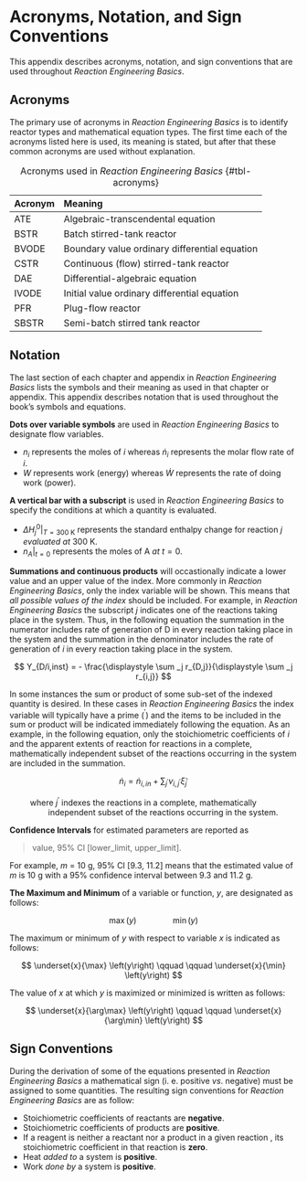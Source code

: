 # Acronyms, Notation, and Sign Conventions {#sec-apndx_notation}

This appendix describes acronyms, notation, and sign conventions that are used throughout *Reaction Engineering Basics*.

## Acronyms

The primary use of acronyms in *Reaction Engineering Basics* is to identify reactor types and mathematical equation types. The first time each of the acronyms listed here is used, its meaning is stated, but after that these common acronyms are used without explanation.

| Acronym | Meaning |
|:--------|:-----|
| ATE | Algebraic-transcendental equation |
| BSTR | Batch stirred-tank reactor |
| BVODE | Boundary value ordinary differential equation |
| CSTR | Continuous (flow) stirred-tank reactor |
| DAE | Differential-algebraic equation |
| IVODE | Initial value ordinary differential equation |
| PFR | Plug-flow reactor |
| SBSTR | Semi-batch stirred tank reactor |

: Acronyms used in *Reaction Engineering Basics* {#tbl-acronyms}

## Notation

The last section of each chapter and appendix in *Reaction Engineering Basics* lists the symbols and their meaning as used in that chapter or appendix. This appendix describes notation that is used throughout the book's symbols and equations.

**Dots over variable symbols** are used in *Reaction Engineering Basics* to designate flow variables.

* $n_i$ represents the moles of $i$ whereas $\dot n_i$ represents the molar flow rate of $i$.
* $W$ represents work (energy) whereas $\dot W$ represents the rate of doing work (power).

**A vertical bar with a subscript** is used in *Reaction Engineering Basics* to specify the conditions at which a quantity is evaluated.

* $\Delta H_j^0 \Bigr\rvert_{T=\text{300 K}}$ represents the standard enthalpy change for reaction $j$ *evaluated at* 300 K.
* $n_A \Bigr\rvert_{t=0}$ represents the moles of A *at* $t=0$.

**Summations and continuous products** will occastionally indicate a lower value and an upper value of the index. More commonly in *Reaction Engineering Basics*, only the index variable will be shown. This means that *all possible values of the index* should be included. For example, in *Reaction Engineering Basics* the subscript $j$ indicates one of the reactions taking place in the system. Thus, in the following equation the summation in the numerator includes rate of generation of D in every reaction taking place in the system and the summation in the denominator includes the rate of generation of $i$ in every reaction taking place in the system.

$$
Y_{D/i,inst} = - \frac{\displaystyle \sum _j r_{D,j}}{\displaystyle \sum _j r_{i,j}}
$$

In some instances the sum or product of some sub-set of the indexed quantity is desired. In these cases in *Reaction Engineering Basics* the index variable will typically have a prime ($^\prime$) and the items to be included in the sum or product will be indicated immediately following the equation. As an example, in the following equation, only the stoichiometric coefficients of $i$ and the apparent extents of reaction for reactions in a complete, mathematically independent subset of the reactions occurring in the system are included in the summation.

$$
\dot n_i = \dot n_{i,in} + \sum_{j^\prime} \nu_{i,j^\prime} \dot \xi_{j^\prime}
$$

| $\qquad$ where $j^\prime$ indexes the reactions in a complete, mathematically
| $\qquad \qquad$ independent subset of the reactions occurring in the system.

**Confidence Intervals** for estimated parameters are reported as

> value, 95% CI [lower_limit, upper_limit].

For example, $m$ = 10 g, 95% CI [9.3, 11.2] means that the estimated value of $m$ is 10 g with a 95% confidence interval between 9.3 and 11.2 g.

**The Maximum and Minimum** of a variable or function, $y$, are designated as follows:

$$
\max \left(y\right) \qquad \qquad \min \left(y\right)
$$

The maximum or minimum of $y$ with respect to variable $x$ is indicated as follows:

$$
\underset{x}{\max} \left(y\right) \qquad \qquad \underset{x}{\min} \left(y\right)
$$

The value of $x$ at which $y$ is maximized or minimized is written as follows:

$$
\underset{x}{\arg\max} \left(y\right) \qquad \qquad \underset{x}{\arg\min} \left(y\right)
$$

## Sign Conventions

During the derivation of some of the equations presented in *Reaction Engineering Basics* a mathematical sign (i. e. positive *vs*. negative) must be assigned to some quantities. The resulting sign conventions for *Reaction Engineering Basics* are as follow:

* Stoichiometric coefficients of reactants are **negative**.
* Stoichiometric coefficients of products are **positive**.
* If a reagent is neither a reactant nor a product in a given reaction , its stoichiometric coefficient in that reaction is **zero**.
* Heat *added to* a system is **positive**.
* Work *done by* a system is **positive**.